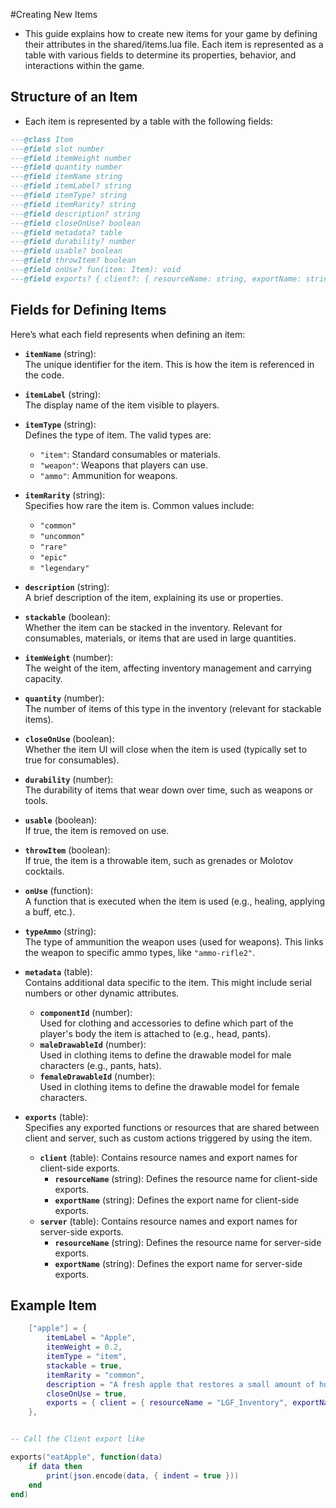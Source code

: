 #Creating New Items

- This guide explains how to create new items for your game by defining their attributes in the shared/items.lua file. Each item is represented as a table with various fields to determine its properties, behavior, and interactions within the game.

## Structure of an Item

- Each item is represented by a table with the following fields:

```lua
---@class Item
---@field slot number
---@field itemWeight number
---@field quantity number
---@field itemName string
---@field itemLabel? string
---@field itemType? string
---@field itemRarity? string
---@field description? string
---@field closeOnUse? boolean
---@field metadata? table
---@field durability? number
---@field usable? boolean
---@field throwItem? boolean
---@field onUse? fun(item: Item): void
---@field exports? { client?: { resourceName: string, exportName: string }, server?: { resourceName: string, exportName: string } }
```

## Fields for Defining Items

Here’s what each field represents when defining an item:

- **`itemName`** (string):  
  The unique identifier for the item. This is how the item is referenced in the code.

- **`itemLabel`** (string):  
  The display name of the item visible to players.

- **`itemType`** (string):  
  Defines the type of item. The valid types are:

  - `"item"`: Standard consumables or materials.
  - `"weapon"`: Weapons that players can use.
  - `"ammo"`: Ammunition for weapons.

- **`itemRarity`** (string):  
  Specifies how rare the item is. Common values include:

  - `"common"`
  - `"uncommon"`
  - `"rare"`
  - `"epic"`
  - `"legendary"`

- **`description`** (string):  
  A brief description of the item, explaining its use or properties.

- **`stackable`** (boolean):  
  Whether the item can be stacked in the inventory. Relevant for consumables, materials, or items that are used in large quantities.

- **`itemWeight`** (number):  
  The weight of the item, affecting inventory management and carrying capacity.

- **`quantity`** (number):  
  The number of items of this type in the inventory (relevant for stackable items).

- **`closeOnUse`** (boolean):  
  Whether the item UI will close when the item is used (typically set to true for consumables).

- **`durability`** (number):  
  The durability of items that wear down over time, such as weapons or tools.

- **`usable`** (boolean):  
  If true, the item is removed on use.

- **`throwItem`** (boolean):  
  If true, the item is a throwable item, such as grenades or Molotov cocktails.

- **`onUse`** (function):  
  A function that is executed when the item is used (e.g., healing, applying a buff, etc.).

- **`typeAmmo`** (string):  
  The type of ammunition the weapon uses (used for weapons). This links the weapon to specific ammo types, like `"ammo-rifle2"`.

- **`metadata`** (table):  
  Contains additional data specific to the item. This might include serial numbers or other dynamic attributes.

  - **`componentId`** (number):  
    Used for clothing and accessories to define which part of the player's body the item is attached to (e.g., head, pants).
  - **`maleDrawableId`** (number):  
    Used in clothing items to define the drawable model for male characters (e.g., pants, hats).
  - **`femaleDrawableId`** (number):  
    Used in clothing items to define the drawable model for female characters.

- **`exports`** (table):  
  Specifies any exported functions or resources that are shared between client and server, such as custom actions triggered by using the item.
  - **`client`** (table): Contains resource names and export names for client-side exports.
    - **`resourceName`** (string): Defines the resource name for client-side exports.
    - **`exportName`** (string): Defines the export name for client-side exports.
  - **`server`** (table): Contains resource names and export names for server-side exports.
    - **`resourceName`** (string): Defines the resource name for server-side exports.
    - **`exportName`** (string): Defines the export name for server-side exports.

## Example Item

```lua copy
    ["apple"] = {
        itemLabel = "Apple",
        itemWeight = 0.2,
        itemType = "item",
        stackable = true,
        itemRarity = "common",
        description = "A fresh apple that restores a small amount of hunger.",
        closeOnUse = true,
        exports = { client = { resourceName = "LGF_Inventory", exportName = "eatApple" } }
    },


-- Call the Client export like

exports("eatApple", function(data)
    if data then
        print(json.encode(data, { indent = true }))
    end
end)

```
